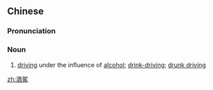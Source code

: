 {{also|酒驾}}
==Chinese==
{{zh-forms|s=酒驾}}

===Pronunciation===
{{zh-pron
|m=jiǔjià
|c=zau2 gaa3
|cat=n
}}

===Noun===
{{zh-noun}}

# [[driving]] under the influence of [[alcohol]]; [[drink-driving]]; [[drunk driving]]

[[zh:酒駕]]